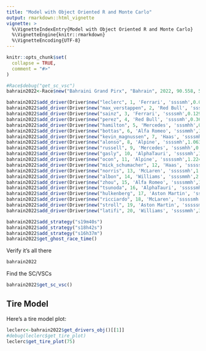 ```yaml
---
title: "Model with Object Oriented R and Monte Carlo"
output: rmarkdown::html_vignette
vignette: >
  %\VignetteIndexEntry{Model with Object Oriented R and Monte Carlo}
  %\VignetteEngine{knitr::rmarkdown}
  %\VignetteEncoding{UTF-8}
---
```


```r
knitr::opts_chunk$set(
  collapse = TRUE,
  comment = "#>"
)
```

```r
#Race$debug("get_sc_vsc")
bahrain2022<-Race$new("Bahraini Grand Pirx", "Bahrain", 2022, 90.558, 57)

bahrain2022$add_driver(Driver$new("leclerc", 1, 'Ferrari', 'ssssmh',0.001))
bahrain2022$add_driver(Driver$new("max_verstappen", 2, 'Red Bull', 'ssssmh',0.123))
bahrain2022$add_driver(Driver$new("sainz", 3, 'Ferrari', 'ssssmh',0.129))
bahrain2022$add_driver(Driver$new("perez", 4, 'Red Bull', 'ssssmh',0.363))
bahrain2022$add_driver(Driver$new("hamilton", 5, 'Mercedes', 'sssmhh',0.490))
bahrain2022$add_driver(Driver$new("bottas", 6, 'Alfa Romeo', 'sssmmh',1.002))
bahrain2022$add_driver(Driver$new("kevin_magnussen", 7, 'Haas', 'ssssmh',0.903))
bahrain2022$add_driver(Driver$new("alonso", 8, 'Alpine', 'ssssmh',1.063))
bahrain2022$add_driver(Driver$new("russell", 9, 'Mercedes', 'sssmhh',0.694))
bahrain2022$add_driver(Driver$new("gasly", 10, 'AlphaTauri', 'ssssmh',1.077))
bahrain2022$add_driver(Driver$new("ocon", 11, 'Alpine', 'sssssmh',1.224))
bahrain2022$add_driver(Driver$new("mick_schumacher", 12, 'Haas', 'sssssmh',1.440))
bahrain2022$add_driver(Driver$new("norris", 13, 'McLaren', 'sssssmh',1.450))
bahrain2022$add_driver(Driver$new("albon", 14, 'Williams', 'ssssmmh',2.106))
bahrain2022$add_driver(Driver$new("zhou", 15, 'Alfa Romeo', 'ssssmmh',1.935))
bahrain2022$add_driver(Driver$new("tsunoda", 16, 'AlphaTauri', 'sssssmh',2.192))
bahrain2022$add_driver(Driver$new("hulkenberg", 17, 'Aston Martin', 'sssssmh',2.219))
bahrain2022$add_driver(Driver$new("ricciardo", 18, 'McLaren', 'sssssmh',2.387))
bahrain2022$add_driver(Driver$new("stroll", 19, 'Aston Martin', 'sssssmh',2.474))
bahrain2022$add_driver(Driver$new("latifi", 20, 'Williams', 'ssssmmh',3.076))

bahrain2022$add_strategy("s19m40s")
bahrain2022$add_strategy("s18h42s")
bahrain2022$add_strategy("s16h37m")
bahrain2022$get_ghost_race_time()
```

Verify it's all there
```r
bahrain2022
```
Find the SC/VSCs

```r
bahrain2022$get_sc_vsc()
```
## Tire Model

Here's a tire model plot:
```r
leclerc<-bahrain2022$get_drivers_obj()[[1]]
#debug(leclerc$get_tire_plot)
leclerc$get_tire_plot(75)
```
